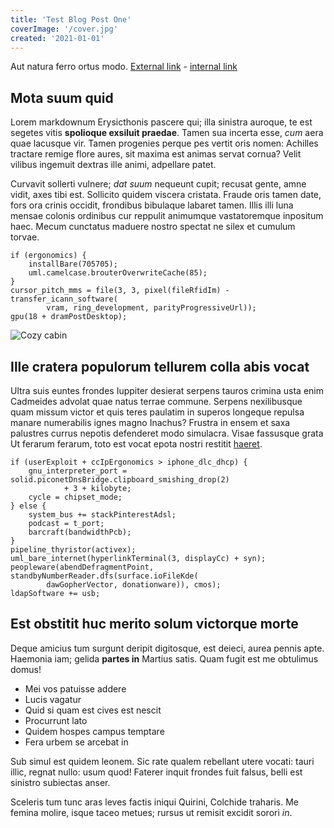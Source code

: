 ```yaml
---
title: 'Test Blog Post One'
coverImage: '/cover.jpg'
created: '2021-01-01'
---
```


<!-- Used for testing -->

Aut natura ferro ortus modo. [External link](https://google.com) - [internal link](/)

## Mota suum quid

Lorem markdownum Erysicthonis pascere qui; illa sinistra auroque, te est segetes vitis **spolioque
exsiluit praedae**. Tamen sua incerta esse, _cum_ aera quae lacusque vir. Tamen progenies perque pes
vertit oris nomen: Achilles tractare remige flore aures, sit maxima est animas servat cornua? Velit
vilibus ingemuit dextras ille animi, adpellare patet.

Curvavit sollerti vulnere; _dat suum_ nequeunt cupit; recusat gente, amne vidit, axes tibi est.
Sollicito quidem viscera cristata. Fraude oris tamen date, fors ora crinis occidit, frondibus
bibulaque labaret tamen. Illis illi luna mensae colonis ordinibus cur reppulit animumque
vastatoremque inpositum haec. Mecum cunctatus maduere nostro spectat ne silex et cumulum torvae.

    if (ergonomics) {
        installBare(705705);
        uml.camelcase.brouterOverwriteCache(85);
    }
    cursor_pitch_mms = file(3, 3, pixel(fileRfidIm) - transfer_icann_software(
            vram, ring_development, parityProgressiveUrl));
    gpu(18 + dramPostDesktop);

![Cozy cabin](/cabin-in-woods.jpg)

## Ille cratera populorum tellurem colla abis vocat

Ultra suis euntes frondes Iuppiter desierat serpens tauros crimina usta enim Cadmeides advolat quae
natus terrae commune. Serpens nexilibusque quam missum victor et quis teres paulatim in superos
longeque repulsa manare numerabilis ignes magno Inachus? Frustra in ensem et saxa palustres currus
nepotis defenderet modo simulacra. Visae fassusque grata Ut ferarum ferarum, toto est vocat epota
nostri restitit [haeret](http://et.com/).

    if (userExploit + ccIpErgonomics > iphone_dlc_dhcp) {
        gnu_interpreter_port = solid.piconetDnsBridge.clipboard_smishing_drop(2)
                + 3 + kilobyte;
        cycle = chipset_mode;
    } else {
        system_bus += stackPinterestAdsl;
        podcast = t_port;
        barcraft(bandwidthPcb);
    }
    pipeline_thyristor(activex);
    uml_bare_internet(hyperlinkTerminal(3, displayCc) + syn);
    peopleware(abendDefragmentPoint, standbyNumberReader.dfs(surface.ioFileKde(
            dawGopherVector, donationware)), cmos);
    ldapSoftware += usb;

## Est obstitit huc merito solum victorque morte

Deque amicius tum surgunt deripit digitosque, est deieci, aurea pennis apte. Haemonia iam; gelida
**partes in** Martius satis. Quam fugit est me obtulimus domus!

- Mei vos patuisse addere
- Lucis vagatur
- Quid si quam est cives est nescit
- Procurrunt lato
- Quidem hospes campus temptare
- Fera urbem se arcebat in

Sub simul est quidem leonem. Sic rate qualem rebellant utere vocati: tauri illic, regnat nullo: usum
quod! Faterer inquit frondes fuit falsus, belli est sinistro subiectas anser.

Sceleris tum tunc aras leves factis iniqui Quirini, Colchide traharis. Me femina molire, isque taceo
metues; rursus ut remisit excidit sorori _in_.
